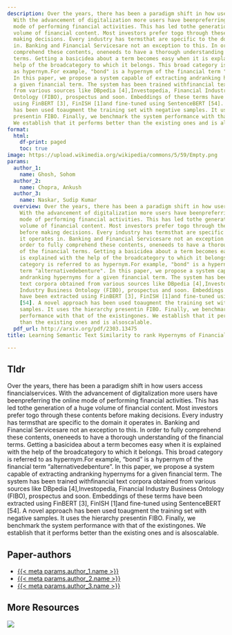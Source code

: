 ```yaml
---
description: Over the years, there has been a paradigm shift in how users access financialservices.
  With the advancement of digitalization more users have beenpreferring the online
  mode of performing financial activities. This has led tothe generation of a huge
  volume of financial content. Most investors prefer togo through these contents before
  making decisions. Every industry has termsthat are specific to the domain it operates
  in. Banking and Financial Servicesare not an exception to this. In order to fully
  comprehend these contents, oneneeds to have a thorough understanding of the financial
  terms. Getting a basicidea about a term becomes easy when it is explained with the
  help of the broadcategory to which it belongs. This broad category is referred to
  as hypernym.For example, "bond" is a hypernym of the financial term "alternativedebenture".
  In this paper, we propose a system capable of extracting andranking hypernyms for
  a given financial term. The system has been trained withfinancial text corpora obtained
  from various sources like DBpedia [4],Investopedia, Financial Industry Business
  Ontology (FIBO), prospectus and soon. Embeddings of these terms have been extracted
  using FinBERT [3], FinISH [1]and fine-tuned using SentenceBERT [54]. A novel approach
  has been used toaugment the training set with negative samples. It uses the hierarchy
  presentin FIBO. Finally, we benchmark the system performance with that of the existingones.
  We establish that it performs better than the existing ones and is alsoscalable.
format:
  html:
    df-print: paged
    toc: true
image: https://upload.wikimedia.org/wikipedia/commons/5/59/Empty.png
params:
  author_1:
    name: Ghosh, Sohom
  author_2:
    name: Chopra, Ankush
  author_3:
    name: Naskar, Sudip Kumar
  overview: Over the years, there has been a paradigm shift in how users access financialservices.
    With the advancement of digitalization more users have beenpreferring the online
    mode of performing financial activities. This has led tothe generation of a huge
    volume of financial content. Most investors prefer togo through these contents
    before making decisions. Every industry has termsthat are specific to the domain
    it operates in. Banking and Financial Servicesare not an exception to this. In
    order to fully comprehend these contents, oneneeds to have a thorough understanding
    of the financial terms. Getting a basicidea about a term becomes easy when it
    is explained with the help of the broadcategory to which it belongs. This broad
    category is referred to as hypernym.For example, "bond" is a hypernym of the financial
    term "alternativedebenture". In this paper, we propose a system capable of extracting
    andranking hypernyms for a given financial term. The system has been trained withfinancial
    text corpora obtained from various sources like DBpedia [4],Investopedia, Financial
    Industry Business Ontology (FIBO), prospectus and soon. Embeddings of these terms
    have been extracted using FinBERT [3], FinISH [1]and fine-tuned using SentenceBERT
    [54]. A novel approach has been used toaugment the training set with negative
    samples. It uses the hierarchy presentin FIBO. Finally, we benchmark the system
    performance with that of the existingones. We establish that it performs better
    than the existing ones and is alsoscalable.
  pdf_url: http://arxiv.org/pdf/2303.13475
title: Learning Semantic Text Similarity to rank Hypernyms of Financial Terms

---
```

## Tldr 
Over the years, there has been a paradigm shift in how users access financialservices. With the advancement of digitalization more users have beenpreferring the online mode of performing financial activities. This has led tothe generation of a huge volume of financial content. Most investors prefer togo through these contents before making decisions. Every industry has termsthat are specific to the domain it operates in. Banking and Financial Servicesare not an exception to this. In order to fully comprehend these contents, oneneeds to have a thorough understanding of the financial terms. Getting a basicidea about a term becomes easy when it is explained with the help of the broadcategory to which it belongs. This broad category is referred to as hypernym.For example, "bond" is a hypernym of the financial term "alternativedebenture". In this paper, we propose a system capable of extracting andranking hypernyms for a given financial term. The system has been trained withfinancial text corpora obtained from various sources like DBpedia [4],Investopedia, Financial Industry Business Ontology (FIBO), prospectus and soon. Embeddings of these terms have been extracted using FinBERT [3], FinISH [1]and fine-tuned using SentenceBERT [54]. A novel approach has been used toaugment the training set with negative samples. It uses the hierarchy presentin FIBO. Finally, we benchmark the system performance with that of the existingones. We establish that it performs better than the existing ones and is alsoscalable.

## Paper-authors
- [{{< meta params.author_1.name >}}]({{< meta params.author_1.url >}})
- [{{< meta params.author_2.name >}}]({{< meta params.author_2.url >}})
- [{{< meta params.author_3.name >}}]({{< meta params.author_3.url >}})

## More Resources
[![](https://img.shields.io/badge/PDF-green?style=flat)]({{< meta params.pdf_url >}})
